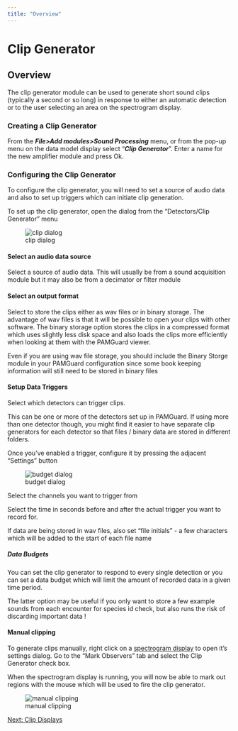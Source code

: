 ```yaml
---
title: "Overview"
---
```

Clip Generator
==============

Overview
--------

The clip generator module can be used to generate short sound clips (typically a second or so long) in response to either an automatic detection or to the user selecting an area on the spectrogram display.

### Creating a Clip Generator

From the **_File>Add modules>Sound Processing_** menu, or from the pop-up menu on the data model display select "**_Clip Generator_**". Enter a name for the new amplifier module and press Ok.

  

### Configuring the Clip Generator

To configure the clip generator, you will need to set a source of audio data and also to set up triggers which can initiate clip generation.

To set up the clip generator, open the dialog from the "Detectors/Clip Generator" menu

  
![clip dialog](images/ClipDialog.jpg)  

#### Select an audio data source

Select a source of audio data. This will usually be from a sound acquisition module but it may also be from a decimator or filter module

#### Select an output format

Select to store the clips either as wav files or in binary storage. The advantage of wav files is that it will be possible to open your clips with other software. The binary storage option stores the clips in a compressed format which uses slightly less disk space and also loads the clips more efficiently when looking at them with the PAMGuard viewer.

Even if you are using wav file storage, you should include the Binary Storge module in your PAMGuard configuration since some book keeping information will still need to be stored in binary files

#### Setup Data Triggers

Select which detectors can trigger clips.

This can be one or more of the detectors set up in PAMGuard. If using more than one detector though, you might find it easier to have separate clip generators for each detector so that files / binary data are stored in different folders.

Once you've enabled a trigger, configure it by pressing the adjacent "Settings" button

  
![budget dialog](images/BudgetDialog.png)  

Select the channels you want to trigger from

Select the time in seconds before and after the actual trigger you want to record for.

If data are being stored in wav files, also set "file initials" - a few characters which will be added to the start of each file name

##### Data Budgets

You can set the clip generator to respond to every single detection or you can set a data budget which will limit the amount of recorded data in a given time period.

The latter option may be useful if you only want to store a few example sounds from each encounter for species id check, but also runs the risk of discarding important data !

#### Manual clipping

To generate clips manually, right click on a [spectrogram display](../../../displays/spectrogramDisplayHelp/docs/UserDisplay_Spectrogram.html) to open it's settings dialog. Go to the "Mark Observers" tab and select the Clip Generator check box.

When the spectrogram display is running, you will now be able to mark out regions with the mouse which will be used to fire the clip generator.

  
![manual clipping](images/MarkObserver.png)  

[Next: Clip Displays](ClipGeneratorDisplay.html)